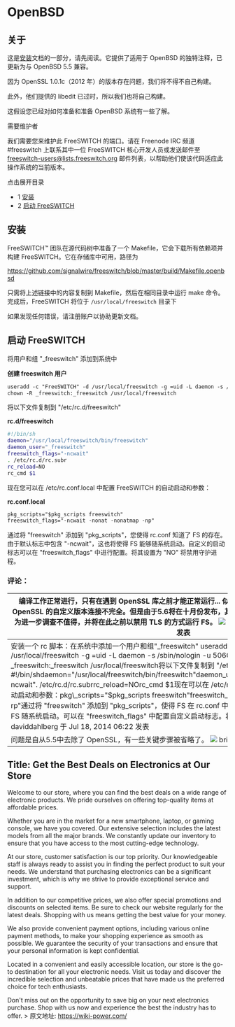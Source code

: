 # OpenBSD 

 

## 关于

这是[安装](../index.mdx#about)文档的一部分，请先阅读。它提供了适用于 OpenBSD 的独特注释，已更新为与 OpenBSD 5.5 兼容。

因为 OpenSSL 1.0.1c（2012 年）的版本存在问题，我们将不得不自己构建。

此外，他们提供的 libedit 已过时，所以我们也将自己构建。

这假设您已经对如何准备和准备 OpenBSD 系统有一些了解。 

需要维护者

我们需要您来维护此 FreeSWITCH 的端口。请在 Freenode IRC 频道 #freeswitch 上联系其中一位 FreeSWITCH 核心开发人员或发送邮件至 [freeswitch-users@lists.freeswitch.org](mailto:freeswitch-users@lists.freeswitch.org) 邮件列表，以帮助他们使该代码适应此操作系统的当前版本。

  
点击展开目录

* 1 [安装](#installation)
* 2 [启动 FreeSWITCH](#starting-freeswitch)

## 安装

FreeSWITCH™ 团队在源代码树中准备了一个 Makefile，它会下载所有依赖项并构建 FreeSWITCH。它在存储库中可用，路径为

<https://github.com/signalwire/freeswitch/blob/master/build/Makefile.openbsd>

只需将上述链接中的内容复制到 Makefile，然后在相同目录中运行 make 命令。完成后，FreeSWITCH 将位于 `/usr/local/freeswitch` 目录下

如果发现任何错误，请注册账户以协助更新文档。

## 启动 FreeSWITCH

将用户和组 "\_freeswitch" 添加到系统中

**创建 freeswitch 用户**

```xml
useradd -c "FreeSWITCH" -d /usr/local/freeswitch -g =uid -L daemon -s /sbin/nologin -u 5060 _freeswitch
chown -R _freeswitch:_freeswitch /usr/local/freeswitch
```

  
将以下文件复制到 "/etc/rc.d/freeswitch"

**rc.d/freeswitch**

```bash
#!/bin/sh
daemon="/usr/local/freeswitch/bin/freeswitch"
daemon_user="_freeswitch"
freeswitch_flags="-ncwait"
. /etc/rc.d/rc.subr
rc_reload=NO
rc_cmd $1
```

现在您可以在 /etc/rc.conf.local 中配置 FreeSWITCH 的自动启动和参数：

**rc.conf.local**

```xml
pkg_scripts="$pkg_scripts freeswitch"
freeswitch_flags="-ncwait -nonat -nonatmap -np"
```

通过将 "freeswitch" 添加到 "pkg_scripts"，您使得 rc.conf 知道了 FS 的存在。由于默认标志中包含 "-ncwait"，这也将使得 FS 能够随系统启动。自定义的启动标志可以在 "freeswitch_flags" 中进行配置。将其设置为 "NO" 将禁用守护进程。

### 评论：

| 编译工作正常进行，只有在遇到 OpenSSL 库之前才能正常运行... 似乎他们有点与本地库连接不完全，又与 OpenSSL 的自定义版本连接不完全。但是由于5.6将在十月份发布，其中包含一个更新版本的 LibreSSL，我认为进一步调查不值得，并将在此之前以禁用 TLS 的方式运行 FS。 ![](/images/icons/contenttypes/comment_16.png) daviddahlberg 于 Jul 18, 2014 05:43 发表 |
| --------------------------------------------------------------------------------------------------------------------------------------------------------------------------------------------------------------------------------------------------------------------------------------------------------------------------------------------------------------------------------------------------------------------------------------------------------------------------------------------------------------------------------------------------------------------------------------------------------------------------------------------------------------------------------------------------------------------------------------------------------------------------------------------------------------------------------------------------------------------------------------------------------------------------------------------------------------------------------- |
| 安装一个 rc 脚本：在系统中添加一个用户和组"\_freeswitch" useradd -c "FreeSWITCH" -d /usr/local/freeswitch -g =uid -L daemon -s /sbin/nologin -u 5060 \_freeswitchchown -R \_freeswitch:\_freeswitch /usr/local/freeswitch将以下文件复制到 "/etc/rc.d/freeswitch"中#!/bin/shdaemon="/usr/local/freeswitch/bin/freeswitch"daemon\_user="\_freeswitch"freeswitch\_flags="-ncwait". /etc/rc.d/rc.subrrc\_reload=NOrc\_cmd $1现在可以在 /etc/rc.conf.local 中配置 FreeSWITCH 的自动启动和参数：pkg\_scripts="$pkg\_scripts freeswitch"freeswitch\_flags="-ncwait -nonat -nonatmap -rp"通过将 "freeswitch" 添加到 "pkg\_scripts"，使得 FS 在 rc.conf 中可见。默认标志是 "-ncwait"，这将使得 FS 随系统启动。可以在 "freeswitch\_flags" 中配置自定义启动标志。将其设置为 "NO" 将禁用守护进程。 ![](/images/icons/contenttypes/comment_16.png) daviddahlberg 于 Jul 18, 2014 06:22 发表 |
| 问题是自从5.5中去除了 OpenSSL，有一些关键步骤被省略了。 ![](/images/icons/contenttypes/comment_16.png) brian 于 Jul 18, 2014 15:13 发表 |

## Title: Get the Best Deals on Electronics at Our Store

Welcome to our store, where you can find the best deals on a wide range of electronic products. We pride ourselves on offering top-quality items at affordable prices.

Whether you are in the market for a new smartphone, laptop, or gaming console, we have you covered. Our extensive selection includes the latest models from all the major brands. We constantly update our inventory to ensure that you have access to the most cutting-edge technology.

At our store, customer satisfaction is our top priority. Our knowledgeable staff is always ready to assist you in finding the perfect product to suit your needs. We understand that purchasing electronics can be a significant investment, which is why we strive to provide exceptional service and support.

In addition to our competitive prices, we also offer special promotions and discounts on selected items. Be sure to check our website regularly for the latest deals. Shopping with us means getting the best value for your money.

We also provide convenient payment options, including various online payment methods, to make your shopping experience as smooth as possible. We guarantee the security of your transactions and ensure that your personal information is kept confidential.

Located in a convenient and easily accessible location, our store is the go-to destination for all your electronic needs. Visit us today and discover the incredible selection and unbeatable prices that have made us the preferred choice for tech enthusiasts.

Don't miss out on the opportunity to save big on your next electronics purchase. Shop with us now and experience the best the industry has to offer. > 原文地址: <https://wiki-power.com/>